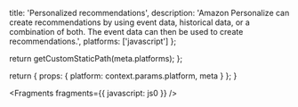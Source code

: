 
  title: 'Personalized recommendations',
  description:
    'Amazon Personalize can create recommendations by using event data, historical data, or a combination of both. The event data can then be used to create recommendations.',
  platforms: ['javascript']
};

  return getCustomStaticPath(meta.platforms);
};

  return {
    props: {
      platform: context.params.platform,
      meta
    }
  };
}


<Fragments fragments={{ javascript: js0 }} />
